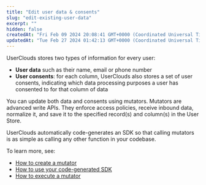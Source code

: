 ```yaml
---
title: "Edit user data & consents"
slug: "edit-existing-user-data"
excerpt: ""
hidden: false
createdAt: "Fri Feb 09 2024 20:08:41 GMT+0000 (Coordinated Universal Time)"
updatedAt: "Tue Feb 27 2024 01:42:13 GMT+0000 (Coordinated Universal Time)"
---
```

UserClouds stores two types of information for every user: 

- **User data** such as their name, email or phone number
- **User consents**: for each column, UserClouds also stores a set of user <Glossary>consent</Glossary>s, indicating which data processing purposes a user has consented to for that column of data

You can update both data and consents using <Glossary>mutator</Glossary>s. Mutators are advanced write APIs. They  enforce access policies, receive inbound data, normalize it, and save it to the specified record(s) and column(s) in the User Store.

UserClouds automatically code-generates an SDK so that calling mutators is as simple as calling any other function in your codebase. 

To learn more, see:

- [How to create a mutator](/docs/create-a-mutator)
- [How to use your code-generated SDK](/docs/use-your-custom-sdk)
- [How to execute a mutator](/docs/execute-a-mutator)
